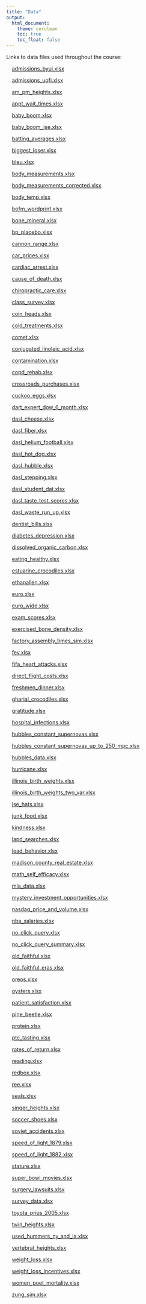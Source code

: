 ```yaml
---
title: "Data"
output:
  html_document:
    theme: cerulean
    toc: true
    toc_float: false
---
```


Links to data files used throughout the course:

<div style="padding-left:15px;">

[admissions_byui.xlsx](./data/admissions_byui.xlsx)

[admissions_uofi.xlsx](./data/admissions_uofi.xlsx)

[am_pm_heights.xlsx](./data/am_pm_heights.xlsx)

[appt_wait_times.xlsx](./data/appt_wait_times.xlsx)

[baby_boom.xlsx](./data/baby_boom.xlsx)

[baby_boom_jse.xlsx](./data/baby_boom_jse.xlsx)

[batting_averages.xlsx](./data/batting_averages.xlsx)

[biggest_loser.xlsx](./data/biggest_loser.xlsx)

[bleu.xlsx](./data/bleu.xlsx)

[body_measurements.xlsx](./data/body_measurements.xlsx)

[body_measurements_corrected.xlsx](./data/body_measurements_corrected.xlsx)

[body_temp.xlsx](./data/body_temp.xlsx)

[bofm_wordprint.xlsx](./data/bofm_wordprint.xlsx)

[bone_mineral.xlsx](./data/bone_mineral.xlsx)

[bp_placebo.xlsx](./data/bp_placebo.xlsx)

[cannon_range.xlsx](./data/cannon_range.xlsx)

[car_prices.xlsx](./data/car_prices.xlsx)

[cardiac_arrest.xlsx](./data/cardiac_arrest.xlsx)

[cause_of_death.xlsx](./data/cause_of_death.xlsx)

[chiropractic_care.xlsx](./data/chiropractic_care.xlsx)

[class_survey.xlsx](./data/class_survey.xlsx)

[coin_heads.xlsx](./data/coin_heads.xlsx)

[cold_treatments.xlsx](./data/cold_treatments.xlsx)

[comet.xlsx](./data/comet.xlsx)

[conjugated_linoleic_acid.xlsx](./data/conjugated_linoleic_acid.xlsx)

[contamination.xlsx](./data/contamination.xlsx)

[copd_rehab.xlsx](./data/copd_rehab.xlsx)

[crossroads_purchases.xlsx](./data/crossroads_purchases.xlsx)

[cuckoo_eggs.xlsx](./data/cuckoo_eggs.xlsx)

[dart_expert_dow_6_month.xlsx](./data/dart_expert_dow_6_month.xlsx)

[dasl_cheese.xlsx](./data/dasl_cheese.xlsx)

[dasl_fiber.xlsx](./data/dasl_fiber.xlsx)

[dasl_helium_football.xlsx](./data/dasl_helium_football.xlsx)

[dasl_hot_dog.xlsx](./data/dasl_hot_dog.xlsx)

[dasl_hubble.xlsx](./data/dasl_hubble.xlsx)

[dasl_stepping.xlsx](./data/dasl_stepping.xlsx)

[dasl_student_dat.xlsx](./data/dasl_student_dat.xlsx)

[dasl_taste_test_scores.xlsx](./data/dasl_taste_test_scores.xlsx)

[dasl_waste_run_up.xlsx](./data/dasl_waste_run_up.xlsx)

[dentist_bills.xlsx](./data/dentist_bills.xlsx)

[diabetes_depression.xlsx](./data/diabetes_depression.xlsx)

[dissolved_organic_carbon.xlsx](./data/dissolved_organic_carbon.xlsx)

[eating_healthy.xlsx](./data/eating_healthy.xlsx)

[estuarine_crocodiles.xlsx](./data/estuarine_crocodiles.xlsx)

[ethanallen.xlsx](./data/ethanallen.xlsx)

[euro.xlsx](./data/euro.xlsx)

[euro_wide.xlsx](./data/euro_wide.xlsx)

[exam_scores.xlsx](./data/exam_scores.xlsx)

[exercised_bone_density.xlsx](./data/exercised_bone_density.xlsx)

[factory_assembly_times_sim.xlsx](./data/factory_assembly_times_sim.xlsx)

[fev.xlsx](./data/fev.xlsx)

[fifa_heart_attacks.xlsx](./data/fifa_heart_attacks.xlsx)

[direct_flight_costs.xlsx](./data/direct_flight_costs.xlsx)

[freshmen_dinner.xlsx](./data/freshmen_dinner.xlsx)

[gharial_crocodiles.xlsx](./data/gharial_crocodiles.xlsx)

[gratitude.xlsx](./data/gratitude.xlsx)

[hospital_infections.xlsx](./data/hospital_infections.xlsx)

[hubbles_constant_supernovas.xlsx](./data/hubbles_constant_supernovas.xlsx)

[hubbles_constant_supernovas_up_to_250_mpc.xlsx](./data/hubbles_constant_supernovas_up_to_250_mpc.xlsx)

[hubbles_data.xlsx](./data/hubbles_data.xlsx)

[hurricane.xlsx](./data/hurricane.xlsx)

[illinois_birth_weights.xlsx](./data/illinois_birth_weights.xlsx)

[illinois_birth_weights_two_var.xlsx](./data/illinois_birth_weights_two_var.xlsx)

[jse_hats.xlsx](./data/jse_hats.xlsx)

[junk_food.xlsx](./data/junk_food.xlsx)

[kindness.xlsx](./data/kindness.xlsx)

[lapd_searches.xlsx](./data/lapd_searches.xlsx)

[lead_behavior.xlsx](./data/lead_behavior.xlsx)

[madison_county_real_estate.xlsx](./data/madison_county_real_estate.xlsx)

[math_self_efficacy.xlsx](./data/math_self_efficacy.xlsx)

[mla_data.xlsx](./data/mla_data.xlsx)

[mystery_investment_opportunities.xlsx](./data/mystery_investment_opportunities.xlsx)

[nasdaq_price_and_volume.xlsx](./data/nasdaq_price_and_volume.xlsx)

[nba_salaries.xlsx](./data/nba_salaries.xlsx)

[no_click_query.xlsx](./data/no_click_query.xlsx)

[no_click_query_summary.xlsx](./data/no_click_query_summary.xlsx)

[old_faithful.xlsx](./data/old_faithful.xlsx)

[old_faithful_eras.xlsx](./data/old_faithful_eras.xlsx)

[oreos.xlsx](./data/oreos.xlsx)

[oysters.xlsx](./data/oysters.xlsx)

[patient_satisfaction.xlsx](./data/patient_satisfaction.xlsx)

[pine_beetle.xlsx](./data/pine_beetle.xlsx)

[protein.xlsx](./data/protein.xlsx)

[ptc_tasting.xlsx](./data/ptc_tasting.xlsx)

[rates_of_return.xlsx](./data/rates_of_return.xlsx)

[reading.xlsx](./data/reading.xlsx)

[redbox.xlsx](./data/redbox.xlsx)

[ree.xlsx](./data/ree.xlsx)

[seals.xlsx](./data/seals.xlsx)

[singer_heights.xlsx](./data/singer_heights.xlsx)

[soccer_shoes.xlsx](./data/soccer_shoes.xlsx)

[soviet_accidents.xlsx](./data/soviet_accidents.xlsx)

[speed_of_light_1879.xlsx](./data/speed_of_light_1879.xlsx)

[speed_of_light_1882.xlsx](./data/speed_of_light_1882.xlsx)

[stature.xlsx](./data/stature.xlsx)

[super_bowl_movies.xlsx](./data/super_bowl_movies.xlsx)

[surgery_lawsuits.xlsx](./data/surgery_lawsuits.xlsx)

[survey_data.xlsx](./data/survey_data.xlsx)

[toyota_prius_2005.xlsx](./data/toyota_prius_2005.xlsx)

[twin_heights.xlsx](./data/twin_heights.xlsx)

[used_hummers_ny_and_la.xlsx](./data/used_hummers_ny_and_la.xlsx)

[vertebral_heights.xlsx](./data/vertebral_heights.xlsx)

[weight_loss.xlsx](./data/weight_loss.xlsx)

[weight_loss_incentives.xlsx](./data/weight_loss_incentives.xlsx)

[women_poet_mortality.xlsx](./data/women_poet_mortality.xlsx)

[zung_sim.xlsx](./data/zung_sim.xlsx)

</div>